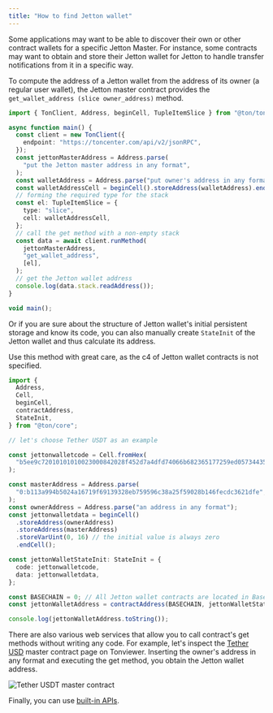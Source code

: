 ```yaml
---
title: "How to find Jetton wallet"
---
```



Some applications may want to be able to discover their own or other contract wallets for a specific Jetton Master.
For instance, some contracts may want to obtain and store their Jetton wallet for Jetton to handle transfer notifications from it in a specific way.

To compute the address of a Jetton wallet from the address of its owner (a regular user wallet),
the Jetton master contract provides the `get_wallet_address (slice owner_address)` method.

```typescript
import { TonClient, Address, beginCell, TupleItemSlice } from "@ton/ton";

async function main() {
  const client = new TonClient({
    endpoint: "https://toncenter.com/api/v2/jsonRPC",
  });
  const jettonMasterAddress = Address.parse(
    "put the Jetton master address in any format",
  );
  const walletAddress = Address.parse("put owner's address in any format");
  const walletAddressCell = beginCell().storeAddress(walletAddress).endCell();
  // forming the required type for the stack
  const el: TupleItemSlice = {
    type: "slice",
    cell: walletAddressCell,
  };
  // call the get method with a non-empty stack
  const data = await client.runMethod(
    jettonMasterAddress,
    "get_wallet_address",
    [el],
  );
  // get the Jetton wallet address
  console.log(data.stack.readAddress());
}

void main();
```

Or if you are sure about the structure of Jetton wallet's initial persistent storage and know its code, you
can also manually create `StateInit` of the Jetton wallet and thus calculate its address.

<Aside
  type="caution"
>
  Use this method with great care, as the c4 of Jetton wallet contracts is not specified.
</Aside>

```typescript
import {
  Address,
  Cell,
  beginCell,
  contractAddress,
  StateInit,
} from "@ton/core";

// let's choose Tether USDT as an example

const jettonwalletcode = Cell.fromHex(
  "b5ee9c72010101010023000842028f452d7a4dfd74066b682365177259ed05734435be76b5fd4bd5d8af2b7c3d68",
);

const masterAddress = Address.parse(
  "0:b113a994b5024a16719f69139328eb759596c38a25f59028b146fecdc3621dfe",
);
const ownerAddress = Address.parse("an address in any format");
const jettonwalletdata = beginCell()
  .storeAddress(ownerAddress)
  .storeAddress(masterAddress)
  .storeVarUint(0, 16) // the initial value is always zero
  .endCell();

const jettonWalletStateInit: StateInit = {
  code: jettonwalletcode,
  data: jettonwalletdata,
};

const BASECHAIN = 0; // All Jetton wallet contracts are located in Basechain by default
const jettonWalletAddress = contractAddress(BASECHAIN, jettonWalletStateInit);

console.log(jettonWalletAddress.toString());
```

There are also various web services that allow you to call contract's get methods without writing any code.
For example, let's inspect the [Tether USD](https://tonviewer.com/EQCxE6mUtQJKFnGfaROTKOt1lZbDiiX1kCixRv7Nw2Id_sDs?section=method) master
contract page on Tonviewer. Inserting the owner's address in any format and executing the get method, you obtain the Jetton wallet address.

![Tether USDT master contract](/resources/images/methods.png)

Finally, you can use [built-in APIs](/ecosystem/api/toncenter).
